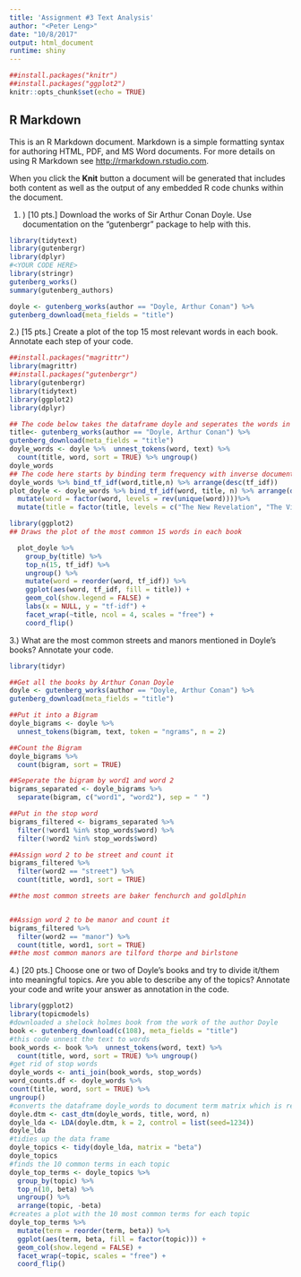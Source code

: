 ```yaml
---
title: 'Assignment #3 Text Analysis'
author: "<Peter Leng>"
date: "10/8/2017"
output: html_document
runtime: shiny
---
```


```r
##install.packages("knitr")
##install.packages("ggplot2")
knitr::opts_chunk$set(echo = TRUE)
```

## R Markdown

This is an R Markdown document. Markdown is a simple formatting syntax for authoring HTML, PDF, and MS Word documents. For more details on using R Markdown see <http://rmarkdown.rstudio.com>.

When you click the **Knit** button a document will be generated that includes both content as well as the output of any embedded R code chunks within the document. 

1. ) [10 pts.] Download the works of Sir Arthur Conan Doyle.  Use documentation on the “gutenbergr” package to help with this. 

```r
library(tidytext)
library(gutenbergr)
library(dplyr)
#<YOUR CODE HERE>
library(stringr)
gutenberg_works()
summary(gutenberg_authors)

doyle <- gutenberg_works(author == "Doyle, Arthur Conan") %>%
gutenberg_download(meta_fields = "title")

```

2.) [15 pts.] Create a plot of the top 15 most relevant words in each book.  Annotate each step of your code.

```r
##install.packages("magrittr")
library(magrittr)
##install.packages("gutenbergr")
library(gutenbergr)
library(tidytext)
library(ggplot2)
library(dplyr)

## The code below takes the dataframe doyle and seperates the words in text into tokens and it does that in each title
title<- gutenberg_works(author == "Doyle, Arthur Conan") %>%
gutenberg_download(meta_fields = "title")
doyle_words <- doyle %>%  unnest_tokens(word, text) %>%
  count(title, word, sort = TRUE) %>% ungroup()
doyle_words
## The code here starts by binding term frequency with inverse document frequency per word in each title and arange them in descending order, and then creates a coloumn of the words in the 10 books of the author listed below
doyle_words %>% bind_tf_idf(word,title,n) %>% arrange(desc(tf_idf))
plot_doyle <- doyle_words %>% bind_tf_idf(word, title, n) %>% arrange(desc(tf_idf)) %>%
  mutate(word = factor(word, levels = rev(unique(word))))%>%
  mutate(title = factor(title, levels = c("The New Revelation", "The Vital Message", "The Wanderings of a Spiritualist", "The Coming of the Fairies", "The Crime of the Congo", "The Lost World", "The German War", "The Memoirs of Sherlock Holmes", "The Great Boer War", "The Poison Belt")))

library(ggplot2)
## Draws the plot of the most common 15 words in each book

  plot_doyle %>%
    group_by(title) %>%
    top_n(15, tf_idf) %>%
    ungroup() %>%
    mutate(word = reorder(word, tf_idf)) %>%
    ggplot(aes(word, tf_idf, fill = title)) +
    geom_col(show.legend = FALSE) +
    labs(x = NULL, y = "tf-idf") +
    facet_wrap(~title, ncol = 4, scales = "free") +
    coord_flip()

```

3.) What are the most common streets and manors mentioned in Doyle’s books?  Annotate your code.

```r
library(tidyr)

##Get all the books by Arthur Conan Doyle
doyle <- gutenberg_works(author == "Doyle, Arthur Conan") %>%
gutenberg_download(meta_fields = "title")

##Put it into a Bigram
doyle_bigrams <- doyle %>%
  unnest_tokens(bigram, text, token = "ngrams", n = 2)

##Count the Bigram
doyle_bigrams %>%
  count(bigram, sort = TRUE)

##Seperate the bigram by word1 and word 2
bigrams_separated <- doyle_bigrams %>%
  separate(bigram, c("word1", "word2"), sep = " ")

##Put in the stop word
bigrams_filtered <- bigrams_separated %>%
  filter(!word1 %in% stop_words$word) %>%
  filter(!word2 %in% stop_words$word)

##Assign word 2 to be street and count it
bigrams_filtered %>%
  filter(word2 == "street") %>%
  count(title, word1, sort = TRUE)

##the most common streets are baker fenchurch and goldlphin


##Assign word 2 to be manor and count it
bigrams_filtered %>%
  filter(word2 == "manor") %>%
  count(title, word1, sort = TRUE)
##the most common manors are tilford thorpe and birlstone


```

4.) [20 pts.] Choose one or two of Doyle’s books and try to divide it/them into meaningful topics.  Are you able to describe any of the topics? Annotate your code and write your answer as annotation in the code.

```r
library(ggplot2)
library(topicmodels)
#downloaded a shelock holmes book from the work of the author Doyle
book <- gutenberg_download(c(108), meta_fields = "title")
#this code unnest the text to words
book_words <- book %>%  unnest_tokens(word, text) %>%
  count(title, word, sort = TRUE) %>% ungroup()
#get rid of stop words
doyle_words <- anti_join(book_words, stop_words)
word_counts.df <- doyle_words %>%
count(title, word, sort = TRUE) %>%
ungroup()
#converts the dataframe doyle_words to document term matrix which is required for topic modeling
doyle.dtm <- cast_dtm(doyle_words, title, word, n)
doyle_lda <- LDA(doyle.dtm, k = 2, control = list(seed=1234))
doyle_lda
#tidies up the data frame
doyle_topics <- tidy(doyle_lda, matrix = "beta")
doyle_topics
#finds the 10 common terms in each topic 
doyle_top_terms <- doyle_topics %>%
  group_by(topic) %>%
  top_n(10, beta) %>%
  ungroup() %>%
  arrange(topic, -beta)
#creates a plot with the 10 most common terms for each topic 
doyle_top_terms %>%
  mutate(term = reorder(term, beta)) %>%
  ggplot(aes(term, beta, fill = factor(topic))) + 
  geom_col(show.legend = FALSE) +
  facet_wrap(~topic, scales = "free") + 
  coord_flip()
```